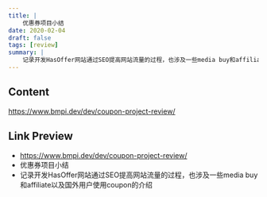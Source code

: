 ```yaml
---
title: |
    优惠券项目小结
date: 2020-02-04
draft: false
tags: [review]
summary: |
    记录开发HasOffer网站通过SEO提高网站流量的过程，也涉及一些media buy和affiliate以及国外用户使用coupon的介绍
---
```


## Content

https://www.bmpi.dev/dev/coupon-project-review/

## Link Preview

- https://www.bmpi.dev/dev/coupon-project-review/
- 优惠券项目小结
- 记录开发HasOffer网站通过SEO提高网站流量的过程，也涉及一些media buy和affiliate以及国外用户使用coupon的介绍
